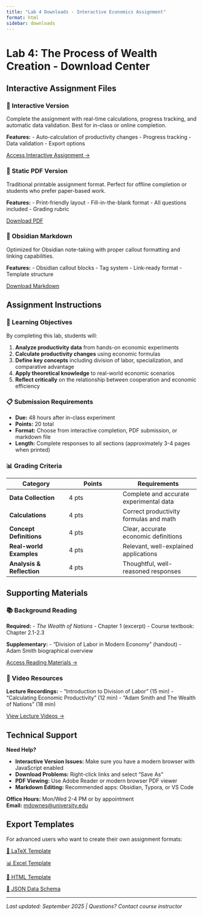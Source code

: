 ```yaml
---
title: "Lab 4 Downloads - Interactive Economics Assignment"
format: html
sidebar: downloads
---
```


# Lab 4: The Process of Wealth Creation - Download Center

## Interactive Assignment Files

::: {.row}

::: {.g-col-12 .g-col-md-4}
::: {.card .h-100}
::: {.card-body .d-flex .flex-column}
::: {.card-title}
### 📱 Interactive Version
:::

Complete the assignment with real-time calculations, progress tracking, and automatic data validation. Best for in-class or online completion.

**Features:**
- Auto-calculation of productivity changes
- Progress tracking
- Data validation
- Export options

::: {.mt-auto}
[Access Interactive Assignment →](../microeconomics/labs/lab-4-interactive.qmd){.btn .btn-success}
:::
:::
:::
:::

::: {.g-col-12 .g-col-md-4}
::: {.card .h-100}
::: {.card-body .d-flex .flex-column}
::: {.card-title}
### 📄 Static PDF Version
:::

Traditional printable assignment format. Perfect for offline completion or students who prefer paper-based work.

**Features:**
- Print-friendly layout
- Fill-in-the-blank format
- All questions included
- Grading rubric

::: {.mt-auto}
[Download PDF](lab-4-static.pdf){.btn .btn-danger .download-link}
:::
:::
:::
:::

::: {.g-col-12 .g-col-md-4}
::: {.card .h-100}
::: {.card-body .d-flex .flex-column}
::: {.card-title}
### 📝 Obsidian Markdown
:::

Optimized for Obsidian note-taking with proper callout formatting and linking capabilities.

**Features:**
- Obsidian callout blocks
- Tag system
- Link-ready format
- Template structure

::: {.mt-auto}
[Download Markdown](lab-4-obsidian.md){.btn .btn-info .download-link}
:::
:::
:::
:::

:::

## Assignment Instructions

::: {.card}
::: {.card-body}
### 🎯 Learning Objectives

By completing this lab, students will:

1. **Analyze productivity data** from hands-on economic experiments
2. **Calculate productivity changes** using economic formulas
3. **Define key concepts** including division of labor, specialization, and comparative advantage
4. **Apply theoretical knowledge** to real-world economic scenarios
5. **Reflect critically** on the relationship between cooperation and economic efficiency

### 📋 Submission Requirements

- **Due:** 48 hours after in-class experiment
- **Points:** 20 total
- **Format:** Choose from interactive completion, PDF submission, or markdown file
- **Length:** Complete responses to all sections (approximately 3-4 pages when printed)

### 📊 Grading Criteria

| Category | Points | Requirements |
|----------|---------|-------------|
| **Data Collection** | 4 pts | Complete and accurate experimental data |
| **Calculations** | 4 pts | Correct productivity formulas and math |
| **Concept Definitions** | 4 pts | Clear, accurate economic definitions |
| **Real-world Examples** | 4 pts | Relevant, well-explained applications |
| **Analysis & Reflection** | 4 pts | Thoughtful, well-reasoned responses |

:::
:::

## Supporting Materials

::: {.row}

::: {.g-col-12 .g-col-md-6}
::: {.card}
::: {.card-body}
### 📚 Background Reading

**Required:**
- *The Wealth of Nations* - Chapter 1 (excerpt)
- Course textbook: Chapter 2.1-2.3

**Supplementary:**
- "Division of Labor in Modern Economy" (handout)
- Adam Smith biographical overview

[Access Reading Materials →](../readings/){.btn .btn-outline-primary}
:::
:::
:::

::: {.g-col-12 .g-col-md-6}
::: {.card}
::: {.card-body}
### 🎥 Video Resources

**Lecture Recordings:**
- "Introduction to Division of Labor" (15 min)
- "Calculating Economic Productivity" (12 min)
- "Adam Smith and The Wealth of Nations" (18 min)

[View Lecture Videos →](../videos/){.btn .btn-outline-success}
:::
:::
:::

:::

## Technical Support

::: {.alert .alert-info}
**Need Help?**

- **Interactive Version Issues:** Make sure you have a modern browser with JavaScript enabled
- **Download Problems:** Right-click links and select "Save As" 
- **PDF Viewing:** Use Adobe Reader or modern browser PDF viewer
- **Markdown Editing:** Recommended apps: Obsidian, Typora, or VS Code

**Office Hours:** Mon/Wed 2-4 PM or by appointment  
**Email:** [mdownes@university.edu](mailto:mdownes@university.edu)
:::

## Export Templates

For advanced users who want to create their own assignment formats:

::: {.row}

::: {.g-col-12 .g-col-md-3}
[📄 LaTeX Template](templates/lab4-template.tex){.btn .btn-outline-secondary .btn-sm}
:::

::: {.g-col-12 .g-col-md-3}
[📊 Excel Template](templates/lab4-data.xlsx){.btn .btn-outline-secondary .btn-sm}
:::

::: {.g-col-12 .g-col-md-3}
[🎨 HTML Template](templates/lab4-template.html){.btn .btn-outline-secondary .btn-sm}
:::

::: {.g-col-12 .g-col-md-3}
[📱 JSON Data Schema](templates/lab4-schema.json){.btn .btn-outline-secondary .btn-sm}
:::

:::

---

*Last updated: September 2025 | Questions? Contact course instructor*